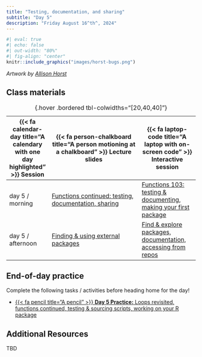 ```yaml
---
title: "Testing, documentation, and sharing"
subtitle: "Day 5"
description: "Friday August 16^th^, 2024"
---
```


```r
#| eval: true
#| echo: false
#| out-width: "80%"
#| fig-align: "center"
knitr::include_graphics("images/horst-bugs.png")
```

:::{.gray-text .center-text}
*Artwork by [Allison Horst](https://allisonhorst.com/)*
:::

<!-- ## Pre-class prep -->

<!-- No pre-class prep before our first day of class! -->

## Class materials

| {{< fa calendar-day title="A calendary with one day highlighted" >}} Session  | {{< fa person-chalkboard title="A person motioning at a chalkboard" >}} Lecture slides  |  {{< fa laptop-code title="A laptop with on-screen code" >}} Interactive session |
|-------------------|-----------------------------------------------------------------------------------------------------------------------------------------------------|----------------------------------------------------------------------------------|
| day 5 / morning   | [Functions continued: testing, documentation, sharing](https://docs.google.com/presentation/d/1alf4uUi5GQU_uwcIdAgtmUDF9lh6OcahXiKOw0jxZXs/present?usp=sharing){target="_blank"} | [Functions 103: testing & documenting, making your first package](interactive-sessions/interactive-session-5.qmd){target="_blank"} |
| day 5 / afternoon | [Finding & using external packages](https://docs.google.com/presentation/d/1nPYkZXxVYHy9SoY584dAc2ivnic3tGCZ8aWTy3KBbjE/present?usp=sharing){target="_blank"} | [Find & explore packages, documentation, accessing from repos](interactive-sessions/interactive-session-5.qmd){target="_blank"} |
: {.hover .bordered tbl-colwidths="[20,40,40]"} 

## End-of-day practice

Complete the following tasks / activities before heading home for the day!

- [{{< fa pencil title="A pencil" >}} **Day 5 Practice:** Loops revisited, functions continued, testing & sourcing scripts, working on your R package](eod-practice/eod-day5.qmd){target="_blank"}

## Additional Resources

TBD

